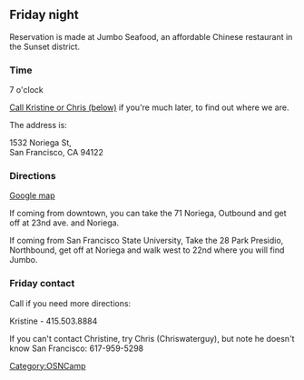 == Friday night ==

Reservation is made at Jumbo Seafood, an affordable Chinese restaurant in the Sunset district.

=== Time ===
7 o'clock 

[[#Friday contact|Call Kristine or Chris (below)]] if you're much later, to find out where we are.

The address is: 
;1532 Noriega St, 
;San Francisco, CA 94122

=== Directions ===
[http://maps.google.com/maps?f=q&hl=en&geocode=&q=1532+Noriega+St,+++San+Francisco+94122&sll=37.753039,-122.480178&sspn=0.008822,0.019312&dirflg=r&date=10%2F17%2F08&time=1:05pm&ttype=dep&noexp=0&noal=0&sort=&ie=UTF8&ll=37.754905,-122.480221&spn=0.008822,0.019312&z=16&iwloc=addr Google map]

If coming from downtown, you can take the 71 Noriega, Outbound and get off at 23nd ave. and Noriega.

If coming from San Francisco State University, Take the 28 Park Presidio, Northbound, get off at Noriega and walk west to 22nd where you will find Jumbo.

===Friday contact ===

Call if you need more directions: 

;Kristine - 415.503.8884

If you can't contact Christine, try Chris (Chriswaterguy), but note he doesn't know San Francisco: 617-959-5298

[[Category:OSNCamp]]